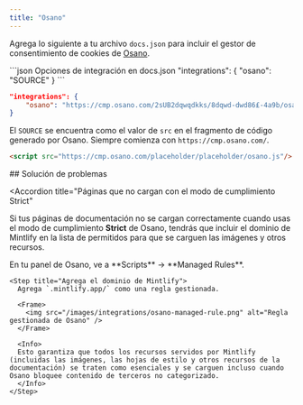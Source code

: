 ```yaml
---
title: "Osano"
---
```


Agrega lo siguiente a tu archivo `docs.json` para incluir el gestor de consentimiento de cookies de [Osano](https://www.osano.com/).

<CodeGroup>
  ```json Opciones de integración en docs.json
  "integrations": {
      "osano": "SOURCE"
  }
  ```

  ```json Ejemplo
  "integrations": {
      "osano": "https://cmp.osano.com/2sUB2dqwqdkks/8dqwd-dwd86£-4a9b/osano.js"
  }
  ```
</CodeGroup>

El `SOURCE` se encuentra como el valor de `src` en el fragmento de código generado por Osano. Siempre comienza con `https://cmp.osano.com/`.

```html Fragmento de código de Osano
<script src="https://cmp.osano.com/placeholder/placeholder/osano.js"/>
```

<div id="troubleshooting">
  ## Solución de problemas
</div>

<Accordion
  title="Páginas que no cargan con el modo de cumplimiento Strict"
>
  Si tus páginas de documentación no se cargan correctamente cuando usas el modo de cumplimiento **Strict** de Osano, tendrás que incluir el dominio de Mintlify en la lista de permitidos para que se carguen las imágenes y otros recursos.

  <Steps>
    <Step title="Ve a Managed Rules">
      En tu panel de Osano, ve a **Scripts** → **Managed Rules**.
    </Step>

    <Step title="Agrega el dominio de Mintlify">
      Agrega `.mintlify.app/` como una regla gestionada.

      <Frame>
        <img src="/images/integrations/osano-managed-rule.png" alt="Regla gestionada de Osano" />
      </Frame>

      <Info>
      Esto garantiza que todos los recursos servidos por Mintlify (incluidas las imágenes, las hojas de estilo y otros recursos de la documentación) se traten como esenciales y se carguen incluso cuando Osano bloquee contenido de terceros no categorizado.
      </Info>
    </Step>
  </Steps>
</Accordion>